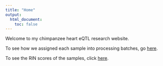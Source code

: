 ```yaml
---
title: "Home"
output:
  html_document:
    toc: false
---
```


Welcome to my chimpanzee heart eQTL research website.

To see how we assigned each sample into processing batches, go [here](https://lauren-blake.github.io/Chimp_eqtl/make_batches.html).

To see the RIN scores of the samples, click [here](https://lauren-blake.github.io/Chimp_eqtl/RIN_scores.html).
